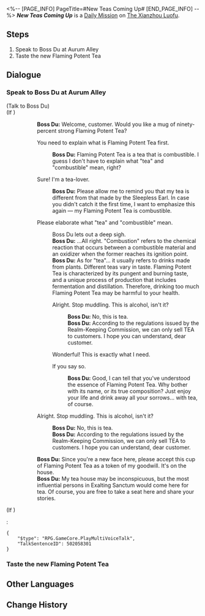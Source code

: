 <%-- [PAGE_INFO]
PageTitle=#New Teas Coming Up#
[END_PAGE_INFO] --%>
{{Stub|Dialogue.}}
{{Mission Infobox
|id            = 3020205
|title         = 
|image         = <!--Mission New Teas Coming Up.png-->
|type          = Daily
|event_name    = 
|chapter       = 
|requirements  = {{subst:void|<!--Unknown: {"Type":"Manual"}-->}}
|summary       = <!--official mission summary from Fate's Atlas-->
|characters    = Boss Du; Trailblazer
|startLocation = [[The Xianzhou Luofu]] - [[Aurum Alley]]
|world         = The Xianzhou Luofu
|area          = Aurum Alley
|prev          = 
|next          = 
|rewards       = Credit*5,000
}}
'''''New Teas Coming Up''''' is a [[Daily Mission]] on [[The Xianzhou Luofu]].

==Steps==
# Speak to Boss Du at Aurum Alley
# Taste the new Flaming Potent Tea

<!--
==Gameplay Notes==

--><!--
==Trial Character==

-->
==Dialogue==
{{Stub Dialogue}}

===Speak to Boss Du at Aurum Alley{{subst:void|<!--302020501-->}}===
{{Mission Description|type=daily|location=Aurum Alley|As Aurum Alley's clientele continues to grow, so too do those visiting Du's Teahouse. Boss Du is specially proud of his tea shop's signature Flaming Potent Tea, but in recent days, he keeps getting negative feedback from his customers...<br />Boss Du is determined to meet the customer's tastes and develop some new teas for his business. However, before he can release these new drinks to the public, he still wants to hear your opinion...}}
{{Dialogue Start}}


;(Talk to Boss Du)
;(If {{cx}}<!--during performance 502058101-->)
::'''Boss Du:''' Welcome, customer. Would you like a mug of ninety-percent strong Flaming Potent Tea?
::{{DIcon|Arrow}} You need to explain what is Flaming Potent Tea first.
:::'''Boss Du:''' Flaming Potent Tea is a tea that is combustible. I guess I don't have to explain what "tea" and "combustible" mean, right?
::{{DIcon|Arrow}} Sure! I'm a tea-lover.
:::'''Boss Du:''' Please allow me to remind you that my tea is different from that made by the Sleepless Earl. In case you didn't catch it the first time, I want to emphasize this again &mdash; my Flaming Potent Tea is combustible.
::{{DIcon|Arrow}} Please elaborate what "tea" and "combustible" mean.
:::Boss Du lets out a deep sigh.
:::'''Boss Du:''' ...All right. "Combustion" refers to the chemical reaction that occurs between a combustible material and an oxidizer when the former reaches its ignition point.
:::'''Boss Du:''' As for "tea"... it usually refers to drinks made from plants. Different teas vary in taste. Flaming Potent Tea is characterized by its pungent and burning taste, and a unique process of production that includes fermentation and distillation. Therefore, drinking too much Flaming Potent Tea may be harmful to your health.
:::{{DIcon|Arrow}} Alright. Stop muddling. This is alcohol, isn't it?
::::'''Boss Du:''' No, this is tea.
::::'''Boss Du:''' According to the regulations issued by the Realm-Keeping Commission, we can only sell TEA to customers. I hope you can understand, dear customer.
:::{{DIcon|Arrow}} Wonderful! This is exactly what I need.
:::{{DIcon|Arrow}} If you say so.
::::'''Boss Du:''' Good, I can tell that you've understood the essence of Flaming Potent Tea. Why bother with its name, or its true composition? Just enjoy your life and drink away all your sorrows... with tea, of course.
::{{DIcon|Arrow}} Alright. Stop muddling. This is alcohol, isn't it?
:::'''Boss Du:''' No, this is tea.
:::'''Boss Du:''' According to the regulations issued by the Realm-Keeping Commission, we can only sell TEA to customers. I hope you can understand, dear customer.
::'''Boss Du:''' Since you're a new face here, please accept this cup of Flaming Potent Tea as a token of my goodwill. It's on the house.
::'''Boss Du:''' My tea house may be inconspicuous, but the most influential persons in Exalting Sanctum would come here for tea. Of course, you are free to take a seat here and share your stories.
;(If {{cx}}<!--not during performance 502058101-->)
:<pre>{
	"$type": "RPG.GameCore.PlayMultiVoiceTalk",
	"TalkSentenceID": 502058301
}</pre>
{{Dialogue End}}

===Taste the new Flaming Potent Tea{{subst:void|<!--302020502-->}}===
{{Dialogue Start}}

{{Dialogue End}}

==Other Languages==
{{Other Languages
|en   = New Teas Coming Up
|zhs  = 新茶上市
|zht  = 新茶上市
|ja   = 新茶発売
|ko   = 신메뉴 출시•차
|es   = Los nuevos tés
|fr   = Les dernières nouveaux-thés
|ru   = Новый чай на рынке
|th   = ชาชนิดใหม่ออกวางจำหน่าย
|vi   = Trà Mới Lên Kệ
|de   = Frischer Tee im Angebot
|id   = Teh Baru Hadir
|pt   = Novos Chás Estão Chegando
}}

==Change History==
{{Change History|1.3}}

